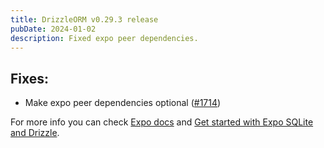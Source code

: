 ```yaml
---
title: DrizzleORM v0.29.3 release
pubDate: 2024-01-02
description: Fixed expo peer dependencies.
---
```


## Fixes: 

- Make expo peer dependencies optional ([#1714](https://github.com/drizzle-team/drizzle-orm/pull/1714))

For more info you can check [Expo docs](https://expo.dev/) and [Get started with Expo SQLite and Drizzle](https://orm.drizzle.team/docs/get-started-sqlite#expo-sqlite).
